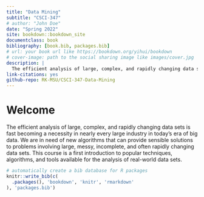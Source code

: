 ```yaml
--- 
title: "Data Mining"
subtitle: "CSCI-347"
# author: "John Doe"
date: "Spring 2022"
site: bookdown::bookdown_site
documentclass: book
bibliography: [book.bib, packages.bib]
# url: your book url like https://bookdown.org/yihui/bookdown
# cover-image: path to the social sharing image like images/cover.jpg
description: |
  The efficient analysis of large, complex, and rapidly changing data sets is fast becoming a necessity in nearly every large industry in today's era of big data. We are in need of new algorithms that can provide sensible solutions to problems involving large, messy, incomplete, and often rapidly changing data sets. This course is a first introduction to popular techniques, algorithms, and tools available for the analysis of real-world data sets.
link-citations: yes
github-repo: RK-MSU/CSCI-347-Data-Mining
---
```


# Welcome

The efficient analysis of large, complex, and rapidly changing data sets is fast becoming a necessity in nearly every large industry in today's era of big data. We are in need of new algorithms that can provide sensible solutions to problems involving large, messy, incomplete, and often rapidly changing data sets. This course is a first introduction to popular techniques, algorithms, and tools available for the analysis of real-world data sets.

```r
# automatically create a bib database for R packages
knitr::write_bib(c(
  .packages(), 'bookdown', 'knitr', 'rmarkdown'
), 'packages.bib')
```
